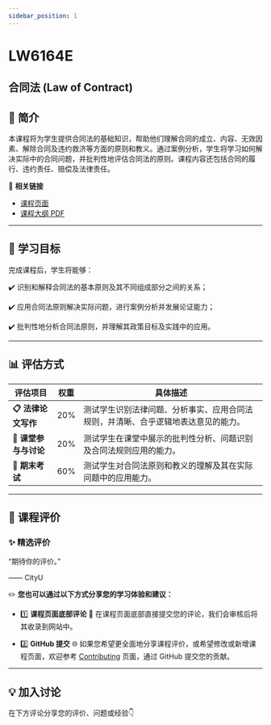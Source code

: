 ```yaml
---
sidebar_position: 1
---
```


# LW6164E
## 合同法 (Law of Contract)

## **📘 简介**
本课程将为学生提供合同法的基础知识，帮助他们理解合同的成立、内容、无效因素、解除合同及违约救济等方面的原则和教义。通过案例分析，学生将学习如何解决实际中的合同问题，并批判性地评估合同法的原则。课程内容还包括合同的履行、违约责任、赔偿及法律责任。

🔗 **相关链接**
- [课程页面](https://www.cityu.edu.hk/catalogue/pg/202425/course/LW6164E.htm)
- [课程大纲 PDF](https://www.cityu.edu.hk/catalogue/pg/202425/course/LW6164E.pdf)

---

## **🎯 学习目标**

完成课程后，学生将能够：

✔️ 识别和解释合同法的基本原则及其不同组成部分之间的关系；

✔️ 应用合同法原则解决实际问题，进行案例分析并发展论证能力；

✔️ 批判性地分析合同法原则，并理解其政策目标及实践中的应用。

---

## **📊 评估方式**

| **评估项目**          | **权重** | **具体描述**                                                                                       |
|----------------------|---------|---------------------------------------------------------------------------------------------------|
| **📋 法律论文写作**    | 20%     | 测试学生识别法律问题、分析事实、应用合同法规则，并清晰、合乎逻辑地表达意见的能力。                |
| **📂 课堂参与与讨论**  | 20%     | 测试学生在课堂中展示的批判性分析、问题识别及合同法规则应用的能力。                              |
| **📂 期末考试**       | 60%     | 测试学生对合同法原则和教义的理解及其在实际问题中的应用能力。                                      |

---

## **💬 课程评价**

### ✨ **精选评价**
<div className={commentStyles.commentBox}>
    <p className={commentStyles.commentText}>
        “期待你的评价。”
    </p>
    <p className={commentStyles.commentAuthor}>—— CityU</p>
</div>

✏️ **您也可以通过以下方式分享您的学习体验和建议：**

- 1️⃣ **课程页面底部评论**
💬 在课程页面底部直接提交您的评论，我们会审核后将其收录到网站中。

- 2️⃣ **GitHub 提交**
🌐 如果您希望更全面地分享课程评价，或希望修改或新增课程页面，欢迎参考 [Contributing](https://penjc.github.io/CityU/contributing) 页面，通过 GitHub 提交您的贡献。

---

## **💡 加入讨论**

在下方评论分享您的评价、问题或经验👇
<Utterances />
